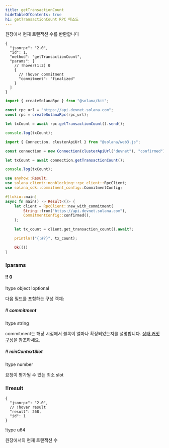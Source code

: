 ```yaml
---
title: getTransactionCount
hideTableOfContents: true
h1: getTransactionCount RPC 메소드
---
```


원장에서 현재 트랜잭션 수를 반환합니다

<APIMethod>

```jsonc !!request curl
{
  "jsonrpc": "2.0",
  "id": 1,
  "method": "getTransactionCount",
  "params": [
    // !hover(1:3) 0
    {
      // !hover commitment
      "commitment": "finalized"
    }
  ]
}
```

```ts !!request title="Kit"
import { createSolanaRpc } from "@solana/kit";

const rpc_url = "https://api.devnet.solana.com";
const rpc = createSolanaRpc(rpc_url);

let txCount = await rpc.getTransactionCount().send();

console.log(txCount);
```

```ts !!request title="web3.js"
import { Connection, clusterApiUrl } from "@solana/web3.js";

const connection = new Connection(clusterApiUrl("devnet"), "confirmed");

let txCount = await connection.getTransactionCount();

console.log(txCount);
```

```rs !!request title="Rust"
use anyhow::Result;
use solana_client::nonblocking::rpc_client::RpcClient;
use solana_sdk::commitment_config::CommitmentConfig;

#[tokio::main]
async fn main() -> Result<()> {
    let client = RpcClient::new_with_commitment(
        String::from("https://api.devnet.solana.com"),
        CommitmentConfig::confirmed(),
    );

    let tx_count = client.get_transaction_count().await?;

    println!("{:#?}", tx_count);

    Ok(())
}
```

### !params

#### !! 0

!type object !optional

다음 필드를 포함하는 구성 객체:

##### !! commitment

!type string

commitment는 해당 시점에서 블록이 얼마나 확정되었는지를 설명합니다.
[상태 커밋 구성](/docs/rpc#configuring-state-commitment)을 참조하세요.

##### !! minContextSlot

!type number

요청이 평가될 수 있는 최소 slot

### !!result

```jsonc !response
{
  "jsonrpc": "2.0",
  // !hover result
  "result": 268,
  "id": 1
}
```

!type u64

원장에서의 현재 트랜잭션 수

</APIMethod>

